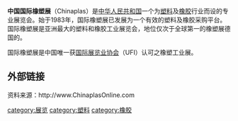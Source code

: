 {{Unreferenced|time=2022-04-22T01:23:02+00:00}}
'''中国国际橡塑展'''（Chinaplas）是[[中华人民共和国|中华人民共和国]]一个为[[塑料|塑料]]及[[橡胶|橡胶]]行业而设的专业展览会。始于1983年，国际橡塑展已发展为一个有效的塑料及橡胶采购平台。国际橡塑展是亚洲最大的塑料和橡胶工业展览会，地位仅次于全球第一的橡塑展德国的{{tsl|de|K (Kunststoffmesse)|K展}}。

国际橡塑展是中国唯一获[[国际展览业协会|国际展览业协会]]（UFI）认可之橡塑工业展。

==外部链接==
资料来源：http://www.ChinaplasOnline.com{{Wayback|url=http://www.chinaplasonline.com/ |date=20081103131220 }}

[[category:展览|category:展览]]
[[category:塑料|category:塑料]]
[[category:橡胶|category:橡胶]]